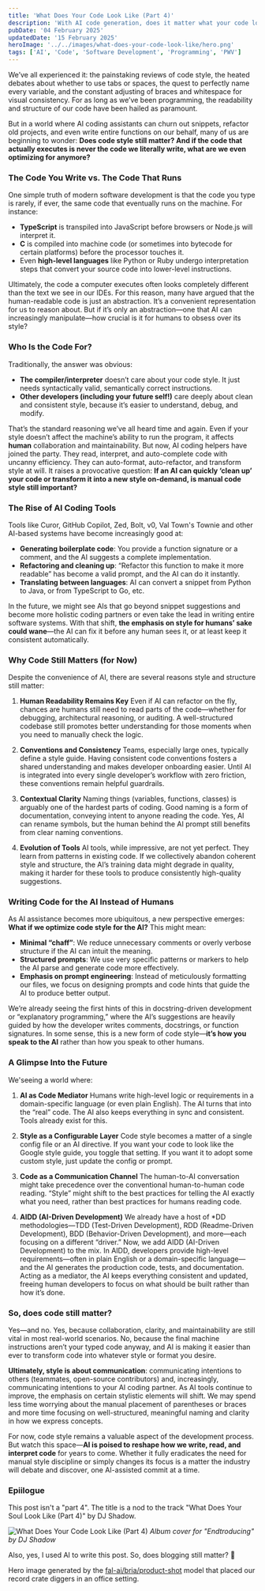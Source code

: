 ```yaml
---
title: 'What Does Your Code Look Like (Part 4)'
description: 'With AI code generation, does it matter what your code looks like?'
pubDate: '04 February 2025'
updatedDate: '15 February 2025'
heroImage: '../../images/what-does-your-code-look-like/hero.png'
tags: ['AI', 'Code', 'Software Development', 'Programming', 'PWV']
---
```



We’ve all experienced it: the painstaking reviews of code style, the heated debates about whether to use tabs or spaces, the quest to perfectly name every variable, and the constant adjusting of braces and whitespace for visual consistency. For as long as we’ve been programming, the readability and structure of our code have been hailed as paramount.

But in a world where AI coding assistants can churn out snippets, refactor old projects, and even write entire functions on our behalf, many of us are beginning to wonder: **Does code style still matter? And if the code that actually executes is never the code we literally write, what are we even optimizing for anymore?**

### The Code You Write vs. The Code That Runs

One simple truth of modern software development is that the code you type is rarely, if ever, the same code that eventually runs on the machine. For instance:

- **TypeScript** is transpiled into JavaScript before browsers or Node.js will interpret it.
- **C** is compiled into machine code (or sometimes into bytecode for certain platforms) before the processor touches it.
- Even **high-level languages** like Python or Ruby undergo interpretation steps that convert your source code into lower-level instructions.

Ultimately, the code a computer executes often looks completely different than the text we see in our IDEs. For this reason, many have argued that the human-readable code is just an abstraction. It’s a convenient representation for us to reason about. But if it’s only an abstraction—one that AI can increasingly manipulate—how crucial is it for humans to obsess over its style?

### Who Is the Code For?

Traditionally, the answer was obvious:

- **The compiler/interpreter** doesn’t care about your code style. It just needs syntactically valid, semantically correct instructions.
- **Other developers (including your future self!)** care deeply about clean and consistent style, because it’s easier to understand, debug, and modify.

That’s the standard reasoning we’ve all heard time and again. Even if your style doesn’t affect the machine’s ability to run the program, it affects **human** collaboration and maintainability. But now, AI coding helpers have joined the party. They read, interpret, and auto-complete code with uncanny efficiency. They can auto-format, auto-refactor, and transform style at will. It raises a provocative question: **If an AI can quickly ‘clean up’ your code or transform it into a new style on-demand, is manual code style still important?**

### The Rise of AI Coding Tools

Tools like Curor, GitHub Copilot, Zed, Bolt, v0, Val Town's Townie and other AI-based systems have become increasingly good at:

- **Generating boilerplate code**: You provide a function signature or a comment, and the AI suggests a complete implementation.
- **Refactoring and cleaning up**: “Refactor this function to make it more readable” has become a valid prompt, and the AI can do it instantly.
- **Translating between languages**: AI can convert a snippet from Python to Java, or from TypeScript to Go, etc.

In the future, we might see AIs that go beyond snippet suggestions and become more holistic coding partners or even take the lead in writing entire software systems. With that shift, **the emphasis on style for humans’ sake could wane**—the AI can fix it before any human sees it, or at least keep it consistent automatically.

### Why Code Still Matters (for Now)

Despite the convenience of AI, there are several reasons style and structure still matter:

1. **Human Readability Remains Key**
   Even if AI can refactor on the fly, chances are humans still need to read parts of the code—whether for debugging, architectural reasoning, or auditing. A well-structured codebase still promotes better understanding for those moments when you need to manually check the logic.

2. **Conventions and Consistency**
   Teams, especially large ones, typically define a style guide. Having consistent code conventions fosters a shared understanding and makes developer onboarding easier. Until AI is integrated into every single developer’s workflow with zero friction, these conventions remain helpful guardrails.

3. **Contextual Clarity**
   Naming things (variables, functions, classes) is arguably one of the hardest parts of coding. Good naming is a form of documentation, conveying intent to anyone reading the code. Yes, AI can rename symbols, but the human behind the AI prompt still benefits from clear naming conventions.

4. **Evolution of Tools**
   AI tools, while impressive, are not yet perfect. They learn from patterns in existing code. If we collectively abandon coherent style and structure, the AI’s training data might degrade in quality, making it harder for these tools to produce consistently high-quality suggestions.

### Writing Code for the AI Instead of Humans

As AI assistance becomes more ubiquitous, a new perspective emerges: **What if we optimize code style for the AI?** This might mean:

- **Minimal “chaff”**: We reduce unnecessary comments or overly verbose structure if the AI can intuit the meaning.
- **Structured prompts**: We use very specific patterns or markers to help the AI parse and generate code more effectively.
- **Emphasis on prompt engineering**: Instead of meticulously formatting our files, we focus on designing prompts and code hints that guide the AI to produce better output.

We’re already seeing the first hints of this in docstring-driven development or “explanatory programming,” where the AI’s suggestions are heavily guided by how the developer writes comments, docstrings, or function signatures. In some sense, this is a new form of code style—**it’s how you speak to the AI** rather than how you speak to other humans.

### A Glimpse Into the Future

We'seeing a world where:

1. **AI as Code Mediator**
   Humans write high-level logic or requirements in a domain-specific language (or even plain English). The AI turns that into the “real” code. The AI also keeps everything in sync and consistent. Tools already exist for this.

2. **Style as a Configurable Layer**
   Code style becomes a matter of a single config file or an AI directive. If you want your code to look like the Google style guide, you toggle that setting. If you want it to adopt some custom style, just update the config or prompt.

3. **Code as a Communication Channel**
   The human-to-AI conversation might take precedence over the conventional human-to-human code reading. “Style” might shift to the best practices for telling the AI exactly what you need, rather than best practices for humans reading code.

4. **AIDD (AI-Driven Development)**
   We already have a host of \*DD methodologies—TDD (Test-Driven Development), RDD (Readme-Driven Development), BDD (Behavior-Driven Development), and more—each focusing on a different “driver.” Now, we add AIDD (AI-Driven Development) to the mix. In AIDD, developers provide high-level requirements—often in plain English or a domain-specific language—and the AI generates the production code, tests, and documentation. Acting as a mediator, the AI keeps everything consistent and updated, freeing human developers to focus on what should be built rather than how it’s done.

### So, **does code still matter?**

Yes—and no. Yes, because collaboration, clarity, and maintainability are still vital in most real-world scenarios. No, because the final machine instructions aren’t your typed code anyway, and AI is making it easier than ever to transform code into whatever style or format you desire.

**Ultimately, style is about communication**: communicating intentions to others (teammates, open-source contributors) and, increasingly, communicating intentions to your AI coding partner. As AI tools continue to improve, the emphasis on certain stylistic elements will shift. We may spend less time worrying about the manual placement of parentheses or braces and more time focusing on well-structured, meaningful naming and clarity in how we express concepts.

For now, code style remains a valuable aspect of the development process. But watch this space—**AI is poised to reshape how we write, read, and interpret code** for years to come. Whether it fully eradicates the need for manual style discipline or simply changes its focus is a matter the industry will debate and discover, one AI-assisted commit at a time.

### Epiilogue

This post isn't a "part 4". The title is a nod to the track "What Does Your Soul Look Like (Part 4)" by DJ Shadow.

<Image src={album} alt="What Does Your Code Look Like (Part 4)" class="shadow-lg" />
<cite>Album cover for "Endtroducing" by DJ Shadow</cite>

Also, yes, I used AI to write this post. So, does blogging still matter? 🤔

Hero image generated by the [fal-ai/bria/product-shot](https://fal.ai/models/fal-ai/bria/product-shot/) model that placed our record crate diggers in an office setting.
